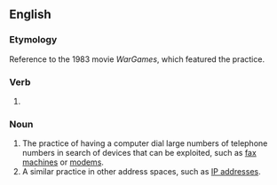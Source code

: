 {{also|wardialing}}

==English==

===Etymology===
Reference to the 1983 movie ''WarGames'', which featured the practice.

===Verb===
{{head|en|present participle}}

# {{present participle of|war-dial|lang=en|nocat=1}}

===Noun===
{{en-noun|-}}

# The practice of having a computer dial large numbers of telephone numbers in search of devices that can be exploited, such as [[fax machine]]s or [[modem]]s.
# A similar practice in other address spaces, such as [[IP address]]es.